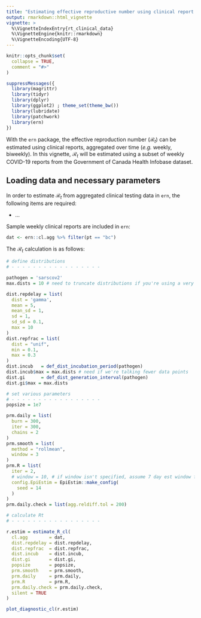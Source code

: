 ```yaml
---
title: "Estimating effective reproductive number using clinical report data"
output: rmarkdown::html_vignette
vignette: >
  %\VignetteIndexEntry{rt_clinical_data}
  %\VignetteEngine{knitr::rmarkdown}
  %\VignetteEncoding{UTF-8}
---
```


```r
knitr::opts_chunk$set(
  collapse = TRUE,
  comment = "#>"
)
```

```r
suppressMessages({
  library(magrittr)
  library(tidyr)
  library(dplyr)
  library(ggplot2) ; theme_set(theme_bw())
  library(lubridate)
  library(patchwork)
  library(ern)
})
```

With the `ern` package, the effective reproduction number ($\mathcal{R}_t$) can be estimated using clinical reports, aggregated over time (_e.g._ weekly, biweekly). In this vignette, $\mathcal{R}_t$ will be estimated using a subset of weekly COVID-19 reports from the Government of Canada Health Infobase dataset. 

## Loading data and necessary parameters

In order to estimate $\mathcal{R}_t$ from aggregated clinical testing data in `ern`, the following items are required:

- ...

Sample weekly clinical reports are included in `ern`:

```r
dat <- ern::cl.agg %>% filter(pt == "bc")
```

The $\mathcal{R}_t$ calculation is as follows:

```r

# define distributions
# - - - - - - - - - - - - - - - - -

pathogen = 'sarscov2'
max.dists = 10 # need to truncate distributions if you're using a very short timeseries

dist.repdelay = list(
  dist = 'gamma',
  mean = 5,
  mean_sd = 1,
  sd = 1,
  sd_sd = 0.1,
  max = 10
)
dist.repfrac = list(
  dist = "unif",
  min = 0.1,
  max = 0.3
)
dist.incub   = def_dist_incubation_period(pathogen)
dist.incub$max = max.dists # need if we're talking fewer data points
dist.gi      = def_dist_generation_interval(pathogen)
dist.gi$max = max.dists

# set various parameters
# - - - - - - - - - - - - - - - - -
popsize = 1e7

prm.daily = list(
  burn = 300,
  iter = 300,
  chains = 2
)
prm.smooth = list(
  method = "rollmean",
  window = 3
)
prm.R = list(
  iter = 2,
  # window = 10, # if window isn't specified, assume 7 day est window for Rt
  config.EpiEstim = EpiEstim::make_config(
    seed = 14
  )
)
prm.daily.check = list(agg.reldiff.tol = 200)

# calculate Rt
# - - - - - - - - - - - - - - - - - 

r.estim = estimate_R_cl(
  cl.agg        = dat,
  dist.repdelay = dist.repdelay,
  dist.repfrac  = dist.repfrac,
  dist.incub    = dist.incub,
  dist.gi       = dist.gi,
  popsize       = popsize,
  prm.smooth    = prm.smooth,
  prm.daily     = prm.daily,
  prm.R         = prm.R,
  prm.daily.check = prm.daily.check,
  silent = TRUE
)
```

```r
plot_diagnostic_cl(r.estim)
```
